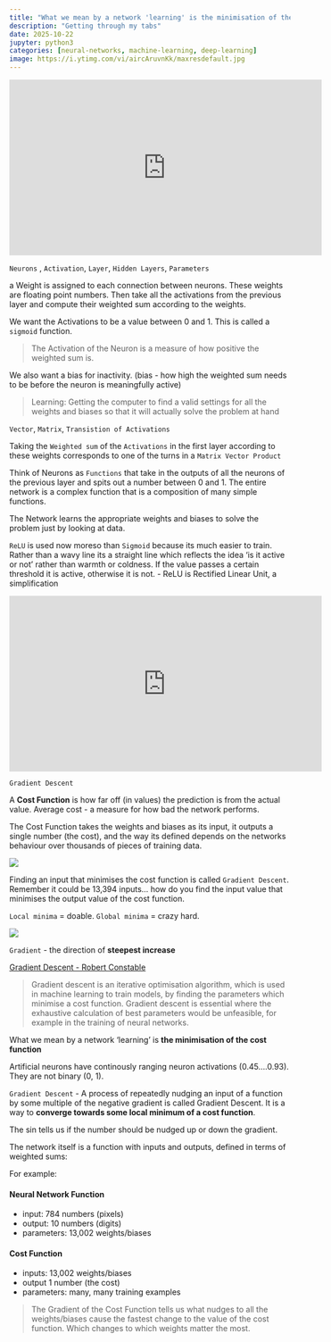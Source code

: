 ```yaml
---
title: "What we mean by a network 'learning' is the minimisation of the cost function"
description: "Getting through my tabs"
date: 2025-10-22
jupyter: python3
categories: [neural-networks, machine-learning, deep-learning]
image: https://i.ytimg.com/vi/aircAruvnKk/maxresdefault.jpg
---
```



<iframe width="560" height="315" src="https://www.youtube.com/embed/aircAruvnKk?si=yJ-HPTYt_vQwpM0D" title="YouTube video player" frameborder="0" allow="accelerometer; autoplay; clipboard-write; encrypted-media; gyroscope; picture-in-picture; web-share" referrerpolicy="strict-origin-when-cross-origin" allowfullscreen></iframe>

`Neurons` , `Activation`, `Layer`, `Hidden Layers`, `Parameters`

a Weight is assigned to each connection between neurons. These weights are floating point numbers. Then take all the activations from the previous layer and compute their weighted sum according to the weights.

We want the Activations to be a value between 0 and 1. This is called a `sigmoid` function.

> The Activation of the Neuron is a measure of how positive the weighted sum is.

We also want a bias for inactivity. (bias - how high the weighted sum needs to be before the neuron is meaningfully active)

> Learning:  Getting the computer to find a valid settings for all the weights and biases so that it will actually solve the problem at hand

`Vector`, `Matrix`, `Transistion of Activations`

Taking the `Weighted sum` of the `Activations` in the first layer according to these weights corresponds to one of the turns in a `Matrix Vector Product`

Think of Neurons as `Functions` that take in the outputs of all the neurons of the previous layer and spits out a number between 0 and 1. The entire network is a complex function that is a composition of many simple functions.

The Network learns the appropriate weights and biases to solve the problem just by looking at data.

`ReLU` is used now moreso than `Sigmoid` because its much easier to train. Rather than a wavy line its a straight line which reflects the idea 'is it active or not' rather than warmth or coldness. If the value passes a certain threshold it is active, otherwise it is not. - ReLU is Rectified Linear Unit, a simplification

<iframe width="560" height="315" src="https://www.youtube.com/embed/IHZwWFHWa-w?si=9Qp28eflSYOtWwOW" title="YouTube video player" frameborder="0" allow="accelerometer; autoplay; clipboard-write; encrypted-media; gyroscope; picture-in-picture; web-share" referrerpolicy="strict-origin-when-cross-origin" allowfullscreen></iframe>

`Gradient Descent` 

A **Cost Function** is how far off (in values) the prediction is from the actual value. Average cost - a measure for how bad the network performs.

The Cost Function takes the weights and biases as its input, it outputs a single number (the cost), and the way its defined depends on the networks behaviour over thousands of pieces of training data.

![](https://cdn.analyticsvidhya.com/wp-content/uploads/2024/09/631731_P7z2BKhd0R-9uyn9ThDasA.webp)

Finding an input that minimises the cost function is called `Gradient Descent`. Remember it could be 13,394 inputs... how do you find the input value that minimises the output value of the cost function. 

`Local minima` = doable. `Global minima` = crazy hard.


![](https://lh6.ggpht.com/-5RFMcz2bzWI/VA9NuUkB_vI/AAAAAAAAAdM/_DqqYO0nbX4/im2_thumb%25255B1%25255D.png)

`Gradient` - the direction of **steepest increase**

[Gradient Descent - Robert Constable](https://machinelearningnotepad.wordpress.com/2018/04/15/gradient-descent/)

> 
> Gradient descent is an iterative optimisation algorithm, which is used in machine learning to train models, by finding the parameters which minimise a cost function. Gradient descent is essential where the exhaustive calculation of best parameters would be unfeasible, for example in the training of neural networks. 


What we mean by a network 'learning' is **the minimisation of the cost function**

Artificial neurons have continously ranging neuron activations (0.45....0.93). They are not binary (0, 1).

`Gradient Descent` - A process of repeatedly nudging an input of a function by some multiple of the negative gradient is called Gradient Descent. It is a way to **converge towards some local minimum of a cost function**.

The sin tells us if the number should be nudged up or down the gradient.

The network itself is a function with inputs and outputs, defined in terms of weighted sums: 

For example:


#### Neural Network Function
- input: 784 numbers (pixels)
- output: 10 numbers (digits)
- parameters: 13,002 weights/biases


#### Cost Function
- inputs: 13,002 weights/biases
- output 1 number (the cost)
- parameters: many, many training examples

> The Gradient of the Cost Function tells us what nudges to all the weights/biases cause the fastest change to the value of the cost function. Which changes to which weights matter the most.
